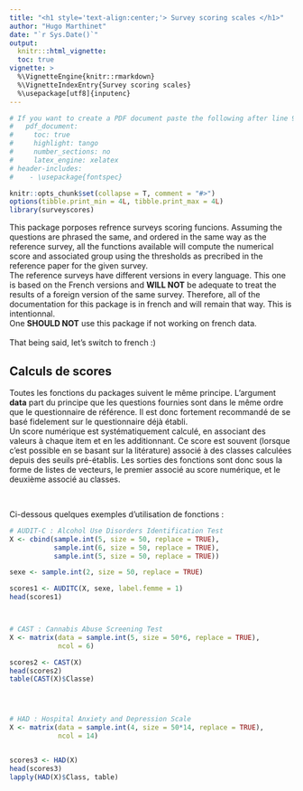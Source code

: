 ```yaml
---
title: "<h1 style='text-align:center;'> Survey scoring scales </h1>"
author: "Hugo Marthinet"
date: "`r Sys.Date()`"
output:
  knitr:::html_vignette:
  toc: true
vignette: >
  %\VignetteEngine{knitr::rmarkdown}
  %\VignetteIndexEntry{Survey scoring scales}
  %\usepackage[utf8]{inputenc}
---
```


\setmainfont{Calibri Light}

```r

# If you want to create a PDF document paste the following after line 9 above:
#   pdf_document:
#     toc: true
#     highlight: tango
#     number_sections: no
#     latex_engine: xelatex    
# header-includes: 
#    - \usepackage{fontspec}

knitr::opts_chunk$set(collapse = T, comment = "#>")
options(tibble.print_min = 4L, tibble.print_max = 4L)
library(surveyscores)
```

This package porposes refrence surveys scoring funcions. Assuming the questions are phrased the same, and ordered in the same way as the reference survey, all the functions available will compute the numerical score and associated group using the thresholds as precribed in the reference paper for the given survey. \
The reference surveys have different versions in every language. This one is based on the French versions and **WILL NOT** be adequate to treat the results of a foreign version of the same survey. Therefore, all of the documentation for this package is in french and will remain that way. This is intentionnal. \
One **SHOULD NOT** use this package if not working on french data. \
\
That being said, let's switch to french :)

## Calculs de scores

Toutes les fonctions du packages suivent le même principe. L'argument **data** part du principe que les questions fournies sont dans le même ordre que le questionnaire de référence.
Il est donc fortement recommandé de se basé fidelement sur le questionnaire déjà établi. \
Un score numérique est systématiquement calculé, en associant des valeurs à chaque item et en les additionnant. Ce score est souvent (lorsque c'est possible en se basant sur la litérature)
associé à des classes calculées depuis des seuils pré-établis. Les sorties des fonctions sont donc sous la forme de listes de vecteurs, le premier associé au score numérique, et le deuxième associé au classes. \

\

Ci-dessous quelques exemples d'utilisation de fonctions :

```r
# AUDIT-C : Alcohol Use Disorders Identification Test
X <- cbind(sample.int(5, size = 50, replace = TRUE),
           sample.int(6, size = 50, replace = TRUE),
           sample.int(5, size = 50, replace = TRUE))

sexe <- sample.int(2, size = 50, replace = TRUE)

scores1 <- AUDITC(X, sexe, label.femme = 1)
head(scores1)



# CAST : Cannabis Abuse Screening Test
X <- matrix(data = sample.int(5, size = 50*6, replace = TRUE),
            ncol = 6)

scores2 <- CAST(X)
head(scores2)
table(CAST(X)$Classe)




# HAD : Hospital Anxiety and Depression Scale
X <- matrix(data = sample.int(4, size = 50*14, replace = TRUE),
            ncol = 14)


scores3 <- HAD(X)
head(scores3)
lapply(HAD(X)$Class, table)
```

